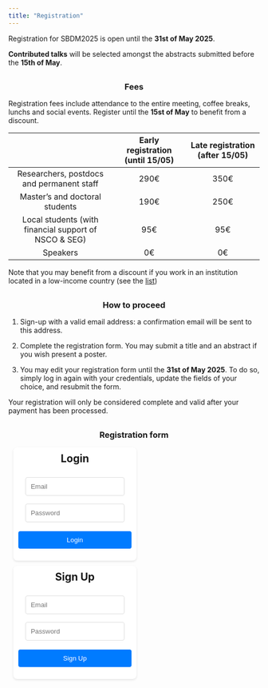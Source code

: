 ```yaml
---
title: "Registration"
---
```


Registration for SBDM2025 is open until the **31st of May 2025**.

::: callout-note
**Contributed talks** will be selected amongst the abstracts submitted before the **15th of May**.
:::

### Fees {style="text-align: center; margin-top: 30px;margin-bottom: 15px;"}

::: {style="text-align: left;"}
Registration fees include attendance to the entire meeting, coffee
breaks, lunchs and social events. Register until the **15st of
May** to benefit from a discount.

::: {.container-lg .justify-content-center .w-100}
::: justify-content-center
|                                           | Early registration (until 15/05) | Late registration (after 15/05) |
|:----------------------------:|:-------------------:|:-------------------:|
| Researchers, postdocs and permanent staff |               290€               |              350€               |
|       Master's and doctoral students       |               190€               |              250€               |
|       Local students (with financial support of NSCO & SEG)       |               95€               |              95€              |
|       Speakers       |               0€               |              0€               |
:::
:::

Note that you may benefit from a discount if you work in an institution
located in a low-income country (see the
[list](files/Listoflowincomecountries.pdf){target="_blank"})
:::

### How to proceed {style="text-align: center; margin-top: 30px;margin-bottom: 15px;"}

::: {style="text-align: left;"}
1.  Sign-up with a valid email address: a confirmation email will be
    sent to this address.

2.  Complete the registration form. You may submit a title and an
    abstract if you wish present a poster.

3.  You may edit your registration form until the **31st of May 2025**. To do
so, simply log in again with your credentials, update the fields of your
choice, and resubmit the form.

::: callout-warning
Your registration will only be considered complete and valid after your payment has been processed.
:::

:::

### Registration form {style="text-align: center; margin-top: 30px;margin-bottom: 15px;"}

```{=html}
<script type="module">
  import { initializeApp } from "https://www.gstatic.com/firebasejs/11.4.0/firebase-app.js";
  import { getAuth, createUserWithEmailAndPassword, signInWithEmailAndPassword, signOut, onAuthStateChanged, sendEmailVerification } from "https://www.gstatic.com/firebasejs/11.4.0/firebase-auth.js";

  const firebaseConfig = {
    apiKey: "AIzaSyCH3avPPXfXI49GTopvaFbeKrPtu8ufa2c",
    authDomain: "sbdm2025.firebaseapp.com",
    projectId: "sbdm2025",
    storageBucket: "sbdm2025.firebasestorage.app",
    messagingSenderId: "846447691095",
    appId: "1:846447691095:web:e41322d89f69949469ea12",
    measurementId: "G-G79REFBJ4H"
  };

  const app = initializeApp(firebaseConfig);
  const auth = getAuth(app);

    document.getElementById("login-form").addEventListener("submit", async (event) => {
        event.preventDefault(); // Prevent form submission

        const email = document.getElementById("email").value.trim();
        const password = document.getElementById("password").value.trim();

        if (!email || !password) {
            alert("Please enter both email and password.");
            return;
        }

        try {
            const userCredential = await signInWithEmailAndPassword(auth, email, password);
            if (!userCredential.user.emailVerified) {
                alert("Please verify your email address before logging in.");
                await signOut(auth);
                return;
            }
        } catch (error) {
            alert(error.message);
        }
    });


    document.getElementById("signin-form").addEventListener("submit", async (event) => {
        event.preventDefault(); // Prevent form submission

        const email = document.getElementById("signup-email").value.trim();
        const password = document.getElementById("signup-password").value.trim();

        if (!email || !password) {
            alert("Please enter both email and password.");
            return;
        }

        try {
            const userCredential = await createUserWithEmailAndPassword(auth, email, password);
            await sendEmailVerification(userCredential.user);
            alert("Verification email sent. Please check your inbox.");
        } catch (error) {
            alert(error.message);
        }
    });

  document.getElementById("logout-btn").addEventListener("click", async () => {
    await signOut(auth);
  });

  async function fetchUserData(email) {
    try {
      const response = await fetch(`https://misc.robustcircuit.eu/user/${email}`);
      const result = await response.json();
      console.log(result.data)
      if (result.success) {
        document.getElementById("formId").value = result.data.form_id;
        document.getElementById("formName").value = result.data.name;
        document.getElementById("formEmail").value = email;
        document.getElementById("formAffiliation").value = result.data.affiliation;
        document.getElementById("formTitle").value = result.data.title;
        document.getElementById("formAbstract").value = result.data.abstract;
        document.getElementById("formPresenter").value = result.data.presenter;
        document.getElementById("formAuthors").value = result.data.authors;
        if (result.data.discountRequest=="true"){
            document.getElementById("formDiscount").checked = true;
        }
        if (result.data.optOutGala=="true"){
            document.getElementById("formOptoutGala").checked = true;
        }
        // Prepopulate the radio button based on formSession
        const sessionValue = result.data.session; // Assuming this matches the radio values
        const radioSessionButton = document.querySelector(`input[name="formSession"][value="${sessionValue}"]`);
        if (radioSessionButton) {
            radioSessionButton.checked = true;
        }
        // Prepopulate the radio button based on formSession
        const presentsValue = result.data.poster; // Assuming this matches the radio values
        const radioPresentsButton = document.querySelector(`input[name="formPoster"][value="${presentsValue}"]`);
        if (radioPresentsButton) {
            radioPresentsButton.checked = true;
        }
        const foodValue = result.data.foodrestriction; // Assuming this matches the radio values
        const radioFoodButton = document.querySelector(`input[name="formFood"][value="${foodValue}"]`);
        if (radioFoodButton) {
            radioFoodButton.checked = true;
        }
        const positionValue = result.data.position; // Assuming this matches the radio values
        const radioPositionButton = document.querySelector(`input[name="formPosition"][value="${positionValue}"]`);
        if (radioPositionButton) {
            radioPositionButton.checked = true;
        }
        }
        document.getElementById("formEmail").value = email;
        const posterOptions = document.getElementsByName("formPoster");
        const abstractPoster = document.getElementById("abstractPoster");
        const sessionPick = document.getElementById("sessionPick");
        const titlePoster = document.getElementById("titlePoster");
        const authorsPoster = document.getElementById("authorsPoster");
        const presenterPoster = document.getElementById("presenterPoster");
        function toggleAbstract() {
            // Check if the "Yes" option is selected
            const isPosterSelected = document.querySelector('input[name="formPoster"]:checked')?.value === "true";
            // List of conditional fields
            const conditionalFields = [
            "formTitle",
            "formAuthors",
            "formPresenter",
            "formAbstract",
            ];
            const sessionRadios = document.querySelectorAll('input[name="formSession"]');

            // Set or remove required depending on the condition
            conditionalFields.forEach(id => {
                const el = document.getElementById(id);
                if (isPosterSelected) {
                    el.setAttribute("required", "required");
                } else {
                    el.removeAttribute("required");
                }
            });

            sessionRadios.forEach(radio => {
            if (isPosterSelected) {
                radio.setAttribute("required", "required");
            } else {
                radio.removeAttribute("required");
            }
            });

            abstractPoster.style.display = isPosterSelected ? "block" : "none";
            sessionPick.style.display = isPosterSelected ? "block" : "none";
            titlePoster.style.display = isPosterSelected ? "block" : "none";
            presenterPoster.style.display = isPosterSelected ? "block" : "none";
            authorsPoster.style.display = isPosterSelected ? "block" : "none";
        }
        // Add event listeners to both radio buttons
        posterOptions.forEach(option => option.addEventListener("change", toggleAbstract));
        // Run the function once on page load in case of pre-selected value
        toggleAbstract();

        // link formName and formPresenter
        const formName = document.getElementById("formName");
        const formPresenter = document.getElementById("formPresenter");
        // Track whether the user has manually changed the formPresenter field
        let presenterEdited = false;
        formPresenter.addEventListener("input", function () {
            presenterEdited = true; // Mark as manually edited
        });
        formName.addEventListener("input", function () {
            if (!presenterEdited) {
                formPresenter.value = formName.value;
            }
        });

      } catch (error) {
        console.error("Error fetching user data:", error);
    }
  }

  onAuthStateChanged(auth, (user) => {
    if (user && user.emailVerified) {
      document.getElementById("auth-container").style.display = "none";
      document.getElementById("signup-container").style.display = "none";
      document.getElementById("user-container").style.display = "block";
      document.getElementById("logged-container").style.display = "block";
      document.getElementById("user-email").innerText = `Logged in as: ${user.email}`;
      document.getElementById("formEmail").value = user.email;
      fetchUserData(user.email);
    } else {
      document.getElementById("logged-container").style.display = "none";
      document.getElementById("auth-container").style.display = "block";
      document.getElementById("signup-container").style.display = "block";
      document.getElementById("user-container").style.display = "none";
      document.getElementById("logged-container").style.display = "none";
    }
  });

  document.getElementById("registrationForm").addEventListener("submit", async function(event) {
    event.preventDefault();
    const user = auth.currentUser;
    if (!user || !user.emailVerified) return;
    // manage checkbox
    let discountCheckbox = document.getElementById("formDiscount");
    let optoutGalaCheckbox = document.getElementById("formOptoutGala");
    let hiddenInput = document.createElement("input");
    hiddenInput.type = "hidden";
    hiddenInput.name = "formDiscount";
    hiddenInput.value = discountCheckbox.checked ? "true" : "false";
    
    
    let hiddenInput2 = document.createElement("input");
    hiddenInput2.type = "hidden";
    hiddenInput2.name = "formOptoutGala";
    hiddenInput2.value=optoutGalaCheckbox.checked ? "true" : "false";

    // Get value of poster choice
    const isPresenting = document.querySelector('input[name="formPoster"]:checked').value === "true";

    // List of conditional fields
    const conditionalFields = [
    "formTitle",
    "formAuthors",
    "formPresenter",
    "formAbstract",
    ];
    const sessionRadios = document.querySelectorAll('input[name="formSession"]');

    // Set or remove required depending on the condition
    conditionalFields.forEach(id => {
    const el = document.getElementById(id);
        if (isPresenting) {
            el.setAttribute("required", "required");
        } else {
            el.removeAttribute("required");
        }
    });

    sessionRadios.forEach(radio => {
    if (isPresenting) {
        radio.setAttribute("required", "required");
    } else {
        radio.removeAttribute("required");
    }
    });

    // manages abstract text
    let abstractText = document.getElementById("formAbstract").value.trim();
    let wordCount = abstractText.split(/\s+/).filter(word => word.length > 0).length;
    if (wordCount > 200) {
        alert("Abstract cannot exceed 200 words.");
        return // Stop form submission
    }
    this.appendChild(hiddenInput);
    this.appendChild(hiddenInput2);
    const formData = {
      form_id: document.getElementById("formId").value,
      name: document.getElementById("formName").value,
      position: document.querySelector('input[name="formPosition"]:checked').value,
      affiliation: document.getElementById("formAffiliation").value,
      foodrestriction: document.querySelector('input[name="formFood"]:checked').value,
      poster: document.querySelector('input[name="formPoster"]:checked').value,
      title: document.getElementById("formTitle").value,
      authors: document.getElementById("formAuthors").value,
      presenter: document.getElementById("formPresenter").value,
      abstract: document.getElementById("formAbstract").value,
      session: document.querySelector('input[name="formSession"]:checked')?.value ?? "No session selected",
      discountRequest: hiddenInput.value,
      optoutGala: hiddenInput2.value,
      email: user.email,
    };
    try {
      const response = await fetch("https://misc.robustcircuit.eu/submit-form", {
        method: "POST",
        headers: { "Content-Type": "application/json" },
        body: JSON.stringify(formData)
      });
      const result = await response.json();
      document.getElementById("responseMessage").innerText = result.message;
        setTimeout(() => {
            const result = confirm("Do you want to proceed to the payment page?");
            if (result) {
                window.location.href = "https://dr07.azur-colloque.fr/inscription/en/367/inscription";
            } else {
                window.location.reload();
            }
        }, 1000);
    } catch (error) {
      document.getElementById("responseMessage").innerText = "Error submitting the form.";
    }
  });


</script>
```

```{=html}
<style>

    .auth-container, .signup-container, .user-container {
        background-color: #fff;
        padding: 10px;
        border-radius: 8px;
        box-shadow: 0 2px 4px rgba(0, 0, 0, 0.1);
        width: 100%;
        text-align: center;
        margin: 10px;
    }

    input[type="email"], input[type="password"] {
        padding: 10px;
        margin: 8px 0;
        border: 1px solid #ddd;
        border-radius: 4px;
        box-sizing: border-box;
    }

    button {
        background-color: #007bff;
        color: white;
        padding: 10px 15px;
        border: none;
        border-radius: 4px;
        cursor: pointer;
        width: 100%;
        margin-top: 10px;
    }

    button:hover {
        background-color: #0056b3;
    }

    .user-container {
        display: none; /* Hidden by default */
    }

    .form-check-label{
      margin-left: 10px;
    }
    

</style>
```

<!-- Login Form -->

```{=html}

<div class="container-lg">
    <div class="logged-container row justify-content-center" id="logged-container" style="display:none;">
        <div class="col-md-5">
            <div class="d-flex justify-content-between align-items-center">
                <h5 id="user-email" class="mb-0">Logged in as:</h5>
                <button id="logout-btn" class="btn btn-danger" style="max-width:15%">Logout</button>
            </div>
        </div>
    </div>
    <div class="d-flex row justify-content-between flex-wrap" style="width:100%">
        <div style="width:45%">
            <div class="auth-container text-center" id="auth-container">
                <h2 style="margin-top:0px">Login</h2>
                <form id="login-form">
                <input type="email" id="email" class="form-control" name="username" placeholder="Email" autocomplete="username">
                <input type="password" id="password" class="form-control" name="password" placeholder="Password" autocomplete="current-password">
                <button type="submit" id="login-btn" class="btn-primary mt-2 w-75">Login</button>
                </form>
            </div>
        </div>
        <div style="width:45%">
            <div class="signup-container text-center" id="signup-container">
                <h2 style="margin-top:0px">Sign Up</h2>
                <form id="signin-form">
                <input type="email" id="signup-email" name="username" class="form-control" placeholder="Email" autocomplete="username">
                <input type="password" id="signup-password" name="password" class="form-control" placeholder="Password" autocomplete="new-password">
                <button type="submit" id="signup-btn" class="btn btn-success mt-2 w-75">Sign Up</button>
                </form>
            </div>
        </div>
    </div>
    <div class="user-container row justify-content-center" id="user-container">
        <div class="container mt-5" style="text-align:left">
            <div style="border-left: 5px solid #ffc107; background-color: #fff8e1; padding: 10px 15px; margin: 20px 0;">
            ⚠️ <strong>If you have already submitted your registration using the form below</strong> you may access the payment page here:<br><a href="https://dr07.azur-colloque.fr/inscription/en/367/inscription" target="_blank">https://dr07.azur-colloque.fr/inscription/en/367/inscription</a>.<br>Otherwise, you'll be redirected towards the payment page when clicking the submit button.
            </div>
        </div>
        <div class="container mt-5" style="text-align:left">
            <h3>Registration Form</h3>
            <form id="registrationForm">
                <input type="hidden" id="formId" name="formId" value="noId">
                <div class="mb-3">
                    <label for="formName" class="form-label">First & last name</label>
                    <input type="text" class="form-control" id="formName" required>
                </div>
                <div class="mb-3">
                    <label for="formEmail" class="form-label">Email</label>
                    <input type="text" class="form-control text-muted" id="formEmail" readonly>
                </div>
                <div class="mb-3">
                    <label for="formAffiliation" class="form-label">Affiliation</label>
                    <input type="text" class="form-control" id="formAffiliation" required>
                </div>
                <div class="mb-3">
                    <label class="form-label">Do you have food restrictions?</label>
                    <div class="form-check">
                        <input class="form-check-input" type="radio" name="formFood" id="foodoption1" value="No" checked required>
                        <label class="form-check-label" for="foodoption1">No</label>
                    </div>
                    <div class="form-check">
                        <input class="form-check-input" type="radio" name="formFood" id="foodoption2" value="Vegetarian" required>
                        <label class="form-check-label" for="foodoption2">Vegetarian</label>
                    </div>
                    <div class="form-check">
                        <input class="form-check-input" type="radio" name="formFood" id="foodoption3" value="Vegan" required>
                        <label class="form-check-label" for="foodoption3">Vegan</label>
                    </div>
                </div>
                <div class="mb-3">
                    <div class="form-check">
                        <input class="form-check-input" type="checkbox" id="formOptoutGala" name="formOptoutGala" checked>
                        <label class="form-check-label" for="formOptoutGala">I will be present at the Gala dinner (June 17th)</label>
                        <div class="form-text text-muted">
                            Opting out of the Gala dinner will not reduce your registration fees, but it will help reduce food waste if you already know you won’t be attending.
                        </div>
                    </div>
                </div>
                <div class="mb-3">
                    <label class="form-label">What is your position?</label>
                    <div class="form-check">
                        <input class="form-check-input" type="radio" name="formPosition" id="optionposition1" value="Researcher" required>
                        <label class="form-check-label" for="optionposition1">Researcher, postdoc or permanent research staff</label>
                    </div>
                    <div class="form-check">
                        <input class="form-check-input" type="radio" name="formPosition" id="optionposition2" value="Student" required>
                        <label class="form-check-label" for="optionposition2">Master or PhD student</label>
                    </div>
                </div>
                <div class="mb-3">
                    <div class="form-check">
                        <input class="form-check-input" type="checkbox" id="formDiscount" name="formDiscount">
                        <label class="form-check-label" for="formDiscount">Request a discount by ticking this box (low-income countries only)</label>
                    </div>
                </div>
                <div class="mb-3">
                    <label class="form-label">Will you present a poster at SBDM2025?</label>
                    <div class="form-check">
                        <input class="form-check-input" type="radio" name="formPoster" id="optionposter1" value="false" checked required>
                        <label class="form-check-label" for="optionposter1">No</label>
                    </div>
                    <div class="form-check">
                        <input class="form-check-input" type="radio" name="formPoster" id="optionposter2" value="true" required>
                        <label class="form-check-label" for="optionposter2">Yes</label>
                    </div>
                </div>
                <div class="mb-3" id="titlePoster">
                    <label for="formAbstract" class="form-label">Poster title</label>
                    <input type="text" class="form-control" id="formTitle">
                </div>
                <div class="mb-3" id="authorsPoster">
                    <label for="formAuthors" class="form-label">Authors</label>
                    <input type="text" class="form-control" id="formAuthors">
                </div>
                <div class="mb-3" id="presenterPoster">
                    <label for="formPresenter" class="form-label">Presenter</label>
                    <input type="text" class="form-control" id="formPresenter">
                </div>
                <div class="mb-3" id="abstractPoster">
                    <label for="formAbstract" class="form-label">Poster abstract (max. 200 words)</label>
                    <textarea class="form-control" id="formAbstract" rows="8" ></textarea>
                </div>
                <div class="mb-3" id="sessionPick">
                    <label class="form-label">Indicate the session that corresponds best to your poster.</label>
                    <div class="form-check">
                        <input class="form-check-input" type="radio" name="formSession" id="option1" value="Temporal Dynamics of decision making" >
                        <label class="form-check-label" for="option1">Temporal Dynamics of decision making</label>
                    </div>
                    <div class="form-check">
                        <input class="form-check-input" type="radio" name="formSession" id="option2" value="Causal manipulations in decision making" >
                        <label class="form-check-label" for="option2">Causal manipulations in decision making</label>
                    </div>
                    <div class="form-check">
                        <input class="form-check-input" type="radio" name="formSession" id="option3" value="Social cognition and decision making across species">
                        <label class="form-check-label" for="option3">Social cognition and decision making across species</label>
                    </div>
                    <div class="form-check">
                        <input class="form-check-input" type="radio" name="formSession" id="option4" value="Naturalistic & context-dependant decision making">
                        <label class="form-check-label" for="option4">Naturalistic & context-dependant decision making</label>
                    </div>
                    <div class="form-check">
                        <input class="form-check-input" type="radio" name="formSession" id="option5" value="Brain-body interaction and decision making">
                        <label class="form-check-label" for="option5">Brain-body interaction and decision making</label>
                    </div>
                    <div class="form-check">
                        <input class="form-check-input" type="radio" name="formSession" id="option6" value="Comparative decision across agents" required>
                        <label class="form-check-label" for="option6">Comparative decision across agents</label>
                    </div>
                    <div class="form-check">
                        <input class="form-check-input" type="radio" name="formSession" id="option6" value="I am not sure" >
                        <label class="form-check-label" for="option6">I am not sure</label>
                    </div>
                </div>
                <button type="submit" class="btn btn-primary">Save / Submit</button>
            </form>
            <p id="responseMessage" class="mt-3"></p>
        </div>
    </div>
</div>
```